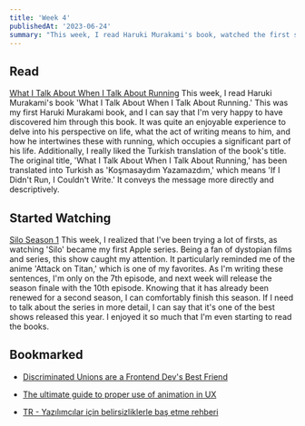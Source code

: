 ```yaml
---
title: 'Week 4'
publishedAt: '2023-06-24'
summary: "This week, I read Haruki Murakami's book, watched the first season of 'Silo,' and bookmarked some articles."
---
```


## Read

[What I Talk About When I Talk About Running](https://www.goodreads.com/book/show/2195464.What_I_Talk_About_When_I_Talk_About_Running)
This week, I read Haruki Murakami's book 'What I Talk About When I Talk About Running.' This was my first Haruki Murakami book, and I can say that I'm very happy to have discovered him through this book. It was quite an enjoyable experience to delve into his perspective on life, what the act of writing means to him, and how he intertwines these with running, which occupies a significant part of his life. Additionally, I really liked the Turkish translation of the book's title. The original title, 'What I Talk About When I Talk About Running,' has been translated into Turkish as 'Koşmasaydım Yazamazdım,' which means 'If I Didn't Run, I Couldn't Write.' It conveys the message more directly and descriptively.

## Started Watching

[Silo Season 1](https://tv.apple.com/us/show/silo/umc.cmc.3yksgc857px0k0rqe5zd4jice)
This week, I realized that I've been trying a lot of firsts, as watching 'Silo' became my first Apple series. Being a fan of dystopian films and series, this show caught my attention. It particularly reminded me of the anime 'Attack on Titan,' which is one of my favorites. As I'm writing these sentences, I'm only on the 7th episode, and next week will release the season finale with the 10th episode. Knowing that it has already been renewed for a second season, I can comfortably finish this season. If I need to talk about the series in more detail, I can say that it's one of the best shows released this year. I enjoyed it so much that I'm even starting to read the books.

## Bookmarked

-   [Discriminated Unions are a Frontend Dev's Best Friend](https://www.totaltypescript.com/discriminated-unions-are-a-devs-best-friend)

-   [The ultimate guide to proper use of animation in UX](https://uxdesign.cc/the-ultimate-guide-to-proper-use-of-animation-in-ux-10bd98614fa9)

-   [TR - Yazılımcılar için belirsizliklerle baş etme rehberi](https://www.mertsusur.com/p/yazlmclar-icin-belirsizliklerle-bas)
